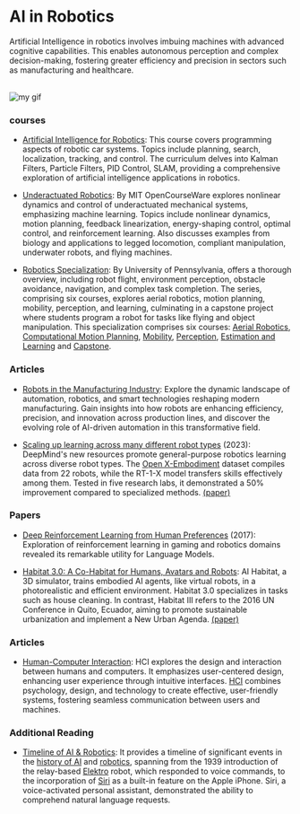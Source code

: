# AI in Robotics

Artificial Intelligence in robotics involves imbuing machines with advanced cognitive capabilities. This enables autonomous perception and complex decision-making, fostering greater efficiency and precision in sectors such as manufacturing and healthcare.

<br />

<Image src={myGif} alt="my gif" />

### courses

- [Artificial Intelligence for Robotics](https://www.udacity.com/course/artificial-intelligence-for-robotics--cs373): This course covers programming aspects of robotic car systems. Topics include planning, search, localization, tracking, and control. The curriculum delves into Kalman Filters, Particle Filters, PID Control, SLAM, providing a comprehensive exploration of artificial intelligence applications in robotics.

- [Underactuated Robotics](https://ocw.mit.edu/courses/6-832-underactuated-robotics-spring-2009/): By MIT OpenCourseWare explores nonlinear dynamics and control of underactuated mechanical systems, emphasizing machine learning. Topics include nonlinear dynamics, motion planning, feedback linearization, energy-shaping control, optimal control, and reinforcement learning. Also discusses examples from biology and applications to legged locomotion, compliant manipulation, underwater robots, and flying machines. 

- [Robotics Specialization](https://www.coursera.org/specializations/robotics): By University of Pennsylvania, offers a thorough overview, including robot flight, environment perception, obstacle avoidance, navigation, and complex task completion. The series, comprising six courses, explores aerial robotics, motion planning, mobility, perception, and learning, culminating in a capstone project where students program a robot for tasks like flying and object manipulation. This specialization comprises six courses:
<a class="link" target="_blank" href="https://www.coursera.org/learn/robotics-flight?specialization=robotics">Aerial Robotics</a>,
<a class="link" target="_blank" href="https://www.coursera.org/learn/robotics-motion-planning?specialization=robotics">Computational Motion Planning</a>,
<a class="link" target="_blank" href="https://www.coursera.org/learn/robotics-mobility?specialization=robotics"> Mobility</a>,
<a class="link" target="_blank" href="https://www.coursera.org/learn/robotics-perception?specialization=robotics">Perception</a>,
<a class="link" target="_blank" href="https://www.coursera.org/learn/robotics-learning?specialization=robotics">Estimation and Learning</a> and
<a class="link" target="_blank" href="https://www.coursera.org/learn/robotics-capstone?specialization=robotics">Capstone</a>.

 ### Articles

- [Robots in the Manufacturing Industry](https://www.wevolver.com/article/robots-in-the-manufacturing-industry-types-and-applications): Explore the dynamic landscape of automation, robotics, and smart technologies reshaping modern manufacturing. Gain insights into how robots are enhancing efficiency, precision, and innovation across production lines, and discover the evolving role of AI-driven automation in this transformative field.

- [Scaling up learning across many different robot types](https://www.deepmind.com/blog/scaling-up-learning-across-many-different-robot-types) (2023): DeepMind's new resources promote general-purpose robotics learning across diverse robot types. The <a class="link" target="_blank" href="https://robotics-transformer-x.github.io/">Open X-Embodiment</a> dataset compiles data from 22 robots, while the RT-1-X model transfers skills effectively among them. Tested in five research labs, it demonstrated a 50% improvement compared to specialized methods. <a class="link" target="_blank" href="https://arxiv.org/abs/2310.08864">(paper)</a>

### Papers

- [Deep Reinforcement Learning from Human Preferences](https://proceedings.neurips.cc/paper_files/paper/2017/file/d5e2c0adad503c91f91df240d0cd4e49-Paper.pdf) (2017): Exploration of reinforcement learning in gaming and robotics domains revealed its remarkable utility for Language Models.

- [Habitat 3.0: A Co-Habitat for Humans, Avatars and Robots](https://aihabitat.org/habitat3/): AI Habitat, a 3D simulator, trains embodied AI agents, like virtual robots, in a photorealistic and efficient environment. Habitat 3.0 specializes in tasks such as house cleaning. In contrast, Habitat III refers to the 2016 UN Conference in Quito, Ecuador, aiming to promote sustainable urbanization and implement a New Urban Agenda. <a class="link" target="_blank" href="https://ai.meta.com/static-resource/habitat3">(paper)</a>

### Articles

- [Human-Computer Interaction](https://www.interaction-design.org/literature/topics/human-computer-interaction): HCI explores the design and interaction between humans and computers. It emphasizes user-centered design, enhancing user experience through intuitive interfaces. <a class="link" target="_blank" href="https://en.wikipedia.org/wiki/Human%E2%80%93computer_interaction">HCI</a> combines psychology, design, and technology to create effective, user-friendly systems, fostering seamless communication between users and machines.

### Additional Reading

- [Timeline of AI & Robotics](https://www.computerhistory.org/timeline/ai-robotics/): It provides a timeline of significant events in the <a class="link" target="_blank" href="https://en.wikipedia.org/wiki/Timeline_of_artificial_intelligence">history of AI</a> and <a class="link" target="_blank" href="https://en.wikipedia.org/wiki/Robotics">robotics</a>, spanning from the 1939 introduction of the relay-based <a class="link" target="_blank" href="https://en.wikipedia.org/wiki/Elektro">Elektro</a> robot, which responded to voice commands, to the incorporation of <a class="link" target="_blank" href="https://en.wikipedia.org/wiki/Siri">Siri</a> as a built-in feature on the Apple iPhone. Siri, a voice-activated personal assistant, demonstrated the ability to comprehend natural language requests. 


